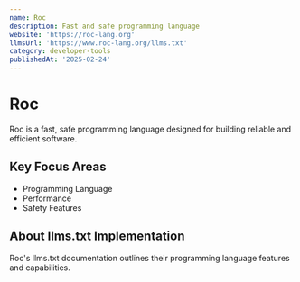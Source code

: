```yaml
---
name: Roc
description: Fast and safe programming language
website: 'https://roc-lang.org'
llmsUrl: 'https://www.roc-lang.org/llms.txt'
category: developer-tools
publishedAt: '2025-02-24'
---
```


# Roc

Roc is a fast, safe programming language designed for building reliable and efficient software.

## Key Focus Areas

- Programming Language
- Performance
- Safety Features

## About llms.txt Implementation

Roc's llms.txt documentation outlines their programming language features and capabilities.
